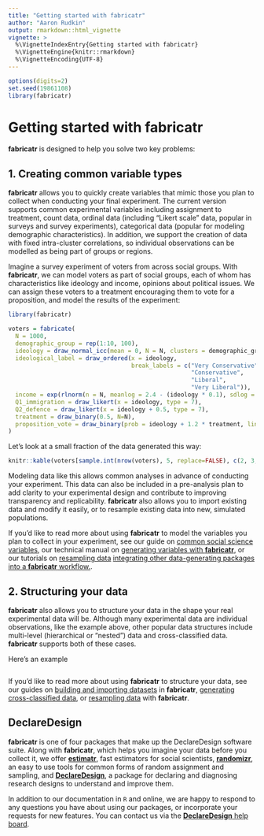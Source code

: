 ```yaml
---
title: "Getting started with fabricatr"
author: "Aaron Rudkin"
output: rmarkdown::html_vignette
vignette: >
  %\VignetteIndexEntry{Getting started with fabricatr}
  %\VignetteEngine{knitr::rmarkdown}
  %\VignetteEncoding{UTF-8}
---
```


```r
options(digits=2)
set.seed(19861108)
library(fabricatr)
```

# Getting started with **fabricatr**

**fabricatr** is designed to help you solve two key problems:

## 1. Creating common variable types

**fabricatr** allows you to quickly create variables that mimic those you plan to collect when conducting your final experiment. The current version supports common experimental variables including assignment to treatment, count data, ordinal data (including "Likert scale" data, popular in surveys and survey experiments), categorical data (popular for modeling demographic characteristics). In addition, we support the creation of data with fixed intra-cluster correlations, so individual observations can be modelled as being part of groups or regions.

Imagine a survey experiment of voters from across social groups. With **fabricatr**, we can model voters as part of social groups, each of whom has characteristics like ideology and income, opinions about political issues. We can assign these voters to a treatment encouraging them to vote for a proposition, and model the results of the experiment:

```r
library(fabricatr)

voters = fabricate(
  N = 1000,
  demographic_group = rep(1:10, 100),
  ideology = draw_normal_icc(mean = 0, N = N, clusters = demographic_group, ICC = 0.7),
  ideological_label = draw_ordered(x = ideology,
                                   break_labels = c("Very Conservative",
                                                    "Conservative",
                                                    "Liberal",
                                                    "Very Liberal")),
  income = exp(rlnorm(n = N, meanlog = 2.4 - (ideology * 0.1), sdlog = 0.12)),
  Q1_immigration = draw_likert(x = ideology, type = 7),
  Q2_defence = draw_likert(x = ideology + 0.5, type = 7),
  treatment = draw_binary(0.5, N=N),
  proposition_vote = draw_binary(prob = ideology + 1.2 * treatment, link = "probit")
)
```

Let's look at a small fraction of the data generated this way:
```r
knitr::kable(voters[sample.int(nrow(voters), 5, replace=FALSE), c(2, 3, 4, 6, 8, 9)])
```

Modeling data like this allows common analyses in advance of conducting your experiment. This data can also be included in a pre-analysis plan to add clarity to your experimental design and contribute to improving transparency and replicability. **fabricatr** also allows you to import existing data and modify it easily, or to resample existing data into new, simulated populations.

If you'd like to read more about using **fabricatr** to model the variables you plan to collect in your experiment, see our guide on [common social science variables](), our technical manual on [generating variables with **fabricatr**](http://fabricatr.declaredesign.org/articles/variable_generation.html), or our tutorials on [resampling data](http://fabricatr.declaredesign.org/articles/resampling.html) [integrating other data-generating packages into a **fabricatr** workflow.](http://fabricatr.declaredesign.org/articles/other_packages.html).

## 2. Structuring your data

**fabricatr** also allows you to structure your data in the shape your real experimental data will be. Although many experimental data are individual observations, like the example above, other popular data structures include multi-level (hierarchical or "nested") data and cross-classified data. **fabricatr** supports both of these cases.

Here's an example
```r
```

If you'd like to read more about using **fabricatr** to structure your data, see our guides on [building and importing datasets](http://fabricatr.declaredesign.org/articles/building_importing.html) in **fabricatr**, [generating cross-classified data](http://fabricatr.declaredesign.org/articles/cross_classified.html), or [resampling data](http://fabricatr.declaredesign.org/articles/resampling.html) with **fabricatr**.

## DeclareDesign

**fabricatr** is one of four packages that make up the DeclareDesign software suite. Along with **fabricatr**, which helps you imagine your data before you collect it, we offer [**estimatr**](http://estimatr.declaredesign.org/), fast estimators for social scientists, [**randomizr**](http://randomizr.declaredesign.org/), an easy to use tools for common forms of random assignment and sampling, and [**DeclareDesign**](http://declaredesign.org/), a package for declaring and diagnosing research designs to understand and improve them.

In addition to our documentation in `R` and online, we are happy to respond to any questions you have about using our packages, or incorporate your requests for new features. You can contact us via the  [**DeclareDesign** help board](http://discuss.declaredesign.org/).
